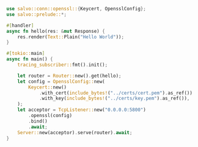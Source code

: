 ```rust  title="tls-openssl/src/main.rs"
use salvo::conn::openssl::{Keycert, OpensslConfig};
use salvo::prelude::*;

#[handler]
async fn hello(res: &mut Response) {
    res.render(Text::Plain("Hello World"));
}

#[tokio::main]
async fn main() {
    tracing_subscriber::fmt().init();

    let router = Router::new().get(hello);
    let config = OpensslConfig::new(
        Keycert::new()
            .with_cert(include_bytes!("../certs/cert.pem").as_ref())
            .with_key(include_bytes!("../certs/key.pem").as_ref()),
    );
    let acceptor = TcpListener::new("0.0.0.0:5800")
        .openssl(config)
        .bind()
        .await;
    Server::new(acceptor).serve(router).await;
}

```